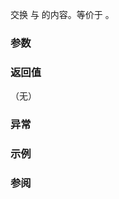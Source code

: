 {{cpp/title|swap&lt;small&gt;(std::pair)&lt;/small&gt;}}
{{cpp/utility/pair/navbar}}
{{dcl begin}}
{{dcl header|utility}}
{{dcl rev multi|num=1
|since1=c++11|dcl1=
template&lt; class T1, class T2 &gt;
void swap( std::pair&lt;T1,T2&gt;&amp; x, std::pair&lt;T1,T2&gt;&amp; y )
    noexcept(/* 见下文 */);
|since2=c++20|dcl2=
template&lt; class T1, class T2 &gt;
constexpr void swap( std::pair&lt;T1,T2&gt;&amp; x, std::pair&lt;T1,T2&gt;&amp; y )
    noexcept(/* 见下文 */);
}}
{{dcl|num=2
|since=c++23|
template&lt; class T1, class T2 &gt;
constexpr void swap( const std::pair&lt;T1,T2&gt;&amp; x, const std::pair&lt;T1,T2&gt;&amp; y )
    noexcept(/* 见下文 */);
}}
{{dcl end}}

交换 {{tt|x}} 与 {{tt|y}} 的内容。等价于 {{c|x.swap(y)}}。

{{rrev|since=c++17|
@1@ {{cpp/enable_if| {{c|std::is_swappable_v&lt;T1&gt; &amp;&amp; std::is_swappable_v&lt;T2&gt;}} 为 {{c|true}} }}。

@2@ {{cpp/enable_if| {{c|std::is_swappable_v&lt;const T1&gt; &amp;&amp; std::is_swappable_v&lt;const T2&gt;}} 为 {{c|true}} }}。
}}

===参数===
{{par begin}}
{{par|x, y|要交换内容的对偶}}
{{par end}} 

===返回值===
（无）

===异常===
{{noexcept|noexcept(x.swap(y))}}

===示例===
{{example|
|code=
#include &lt;iostream&gt;
#include &lt;utility&gt;

int main()
{
    auto p1 = std::make_pair(10, 3.14);
    auto p2 = std::pair(12, 1.23); // CTAD, C++17 起

    auto print_p1_p2 = [&amp;](auto msg) {
        std::cout &lt;&lt; msg
                  &lt;&lt; "p1 = {" &lt;&lt; std::get&lt;0&gt;(p1)
                  &lt;&lt; ", "     &lt;&lt; std::get&lt;1&gt;(p1) &lt;&lt; "}, "
                  &lt;&lt; "p2 = {" &lt;&lt; std::get&lt;0&gt;(p2)
                  &lt;&lt; ", "     &lt;&lt; std::get&lt;1&gt;(p2) &lt;&lt; "}\n";
    };

    print_p1_p2("p1.swap(p2)  前: ");
    p1.swap(p2);
    print_p1_p2("p1.swap(p2)  后: ");
    std::swap(p1, p2);
    print_p1_p2("swap(p1, p2) 后: ");
}
|output=
p1.swap(p2)  前: p1 = {10, 3.14}, p2 = {12, 1.23}
p1.swap(p2)  后: p1 = {12, 1.23}, p2 = {10, 3.14}
swap(p1, p2) 后: p1 = {10, 3.14}, p2 = {12, 1.23}
}}

===参阅===
{{dsc begin}}
{{dsc inc|cpp/algorithm/dsc swap}}
{{dsc inc|cpp/utility/tuple/dsc swap2}}
{{dsc end}}

{{langlinks|de|en|es|fr|it|ja|pt|ru}}